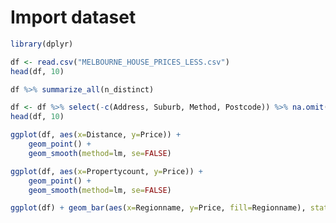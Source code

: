 # Import dataset
```r
library(dplyr)

df <- read.csv("MELBOURNE_HOUSE_PRICES_LESS.csv")
head(df, 10)

```

```r
df %>% summarize_all(n_distinct)
```

```r
df <- df %>% select(-c(Address, Suburb, Method, Postcode)) %>% na.omit(Price)
head(df, 10)
```

```R
ggplot(df, aes(x=Distance, y=Price)) +
    geom_point() +
    geom_smooth(method=lm, se=FALSE)

ggplot(df, aes(x=Propertycount, y=Price)) +
    geom_point() +
    geom_smooth(method=lm, se=FALSE)
```
```R
ggplot(df) + geom_bar(aes(x=Regionname, y=Price, fill=Regionname), stat="summary", fun=mean)+coord_flip()
```

